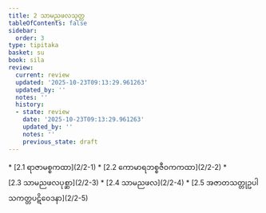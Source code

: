 ```yaml
---
title: 2 သာမညဖလသုတ္တ
tableOfContents: false
sidebar:
  order: 3
type: tipitaka
basket: su
book: sila
review:
  current: review
  updated: '2025-10-23T09:13:29.961263'
  updated_by: ''
  notes: ''
  history:
  - state: review
    date: '2025-10-23T09:13:29.961263'
    updated_by: ''
    notes: ''
    previous_state: draft
---
```



<ReviewStatus review={frontmatter.review} showDetails={true} />

<HypothesisAnnotation frontmatter={frontmatter} />

<DynamicBreadcrumb />



<TableOfContents book="sila" section="2">
* [2.1 ရာဇာမစ္စကထာ](2/2-1)
* [2.2 ကောမာရဘစ္စဇီဝကကထာ](2/2-2)
* [2.3 သာမညဖလပုစ္ဆာ](2/2-3)
* [2.4 သာမညဖလ](2/2-4)
* [2.5 အဇာတသတ္တုဥပါသကတ္တပဋိဝေဒနာ](2/2-5)
</TableOfContents>